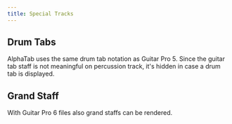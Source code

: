```yaml
---
title: Special Tracks
---
```



## Drum Tabs
AlphaTab uses the same drum tab notation as Guitar Pro 5. Since the guitar tab staff is not meaningful on 
percussion track, it's hidden in case a drum tab is displayed.
<AlphaTab file="/files/features/Drums.gp5" />

## Grand Staff
With Guitar Pro 6 files also grand staffs can be rendered.
<AlphaTab file="/files/features/Piano.gpx" />
